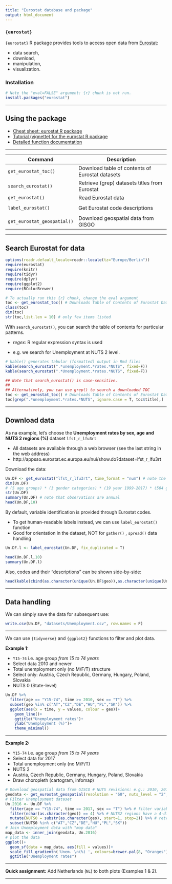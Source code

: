 ---
title: "Eurostat database and package"
output: html_document
---

### `{eurostat}` 

`{eurostat}` R package provides tools to access open data from [Eurostat](http://ec.europa.eu/eurostat): 

* data search, 
* download, 
* manipulation, 
* visualization. 


### Installation


```{r install, eval=FALSE, echo=T}
# Note the "eval=FALSE" argument: {r} chunk is not run.
install.packages("eurostat")
```


--- 

## Using the package

* [Cheat sheet: eurostat R package](http://ropengov.github.io/eurostat/articles/cheatsheet.html)
* [Tutorial (vignette) for the eurostat R package](http://ropengov.github.io/eurostat/articles/eurostat_tutorial.html)
* [Detailed function documentation](http://ropengov.github.io/eurostat/reference/index.html)

--- 

| Command              | Description                                          |
|----------------------|------------------------------------------------------|
| `get_eurostat_toc()` | Download table of contents of Eurostat datasets     |  
| `search_eurostat()`  | Retrieve (grep) datasets titles from Eurostat                   |  
| `get_eurostat()`     | Read Eurostat data                                   |  
|                      |                                                      |
| `label_eurostat()`   | Get Eurostat code descriptions                       |  
|                      |                                                      |
| `get_eurostat_geospatial()`   | Download geospatial data from GISGO         |  


--- 

## Search Eurostat for data

```{r, echo=T, message=F}
options(readr.default_locale=readr::locale(tz="Europe/Berlin"))
require(eurostat)
require(knitr)
require(tidyr)
require(dplyr)
require(ggplot2)
require(RColorBrewer)
```


```{r, eval=FALSE}
# To actually run this {r} chunk, change the eval argument
toc <- get_eurostat_toc() # Downloads Table of Contents of Eurostat Data Sets
class(toc)
dim(toc)
str(toc,list.len = 10) # only few items listed
```

With `search_eurostat()`, you can search the table of contents for particular patterns. 

* *regex*: R regular expression syntax is used

* e.g. we search for Unemployment at NUTS 2 level.


```{r}
# kable() generates tabular (formatted) output in Rmd files
kable(search_eurostat(".*unemployment.*rates.*NUTS", fixed=F))
kable(search_eurostat(".*Unemployment.*rates.*NUTS", fixed=F))
```

```{r, eval=FALSE, echo=T}
## Note that search_eurostat() is case-sensitive.
##
## Alternatively, you can use grep() to search a downloaded TOC
toc <- get_eurostat_toc() # Downloads Table of Contents of Eurostat Data Sets
toc[grep(".*unemployment.*rates.*NUTS", ignore.case = T, toc$title),]

```


--- 


## Download data

As na example, let's choose the **Unemployment rates by sex, age and NUTS 2 regions (%)** dataset	`lfst_r_lfu3rt`

* All datasets are available through a web browser (see the last string in the web address)
* http://appsso.eurostat.ec.europa.eu/nui/show.do?dataset=lfst_r_lfu3rt

Download the data:

```{r, message=F}
Un.DF <- get_eurostat("lfst_r_lfu3rt", time_format = "num") # note the simplified time format
dim(Un.DF)
# (5 age groups) * (3 gender categories) * (19 year 1999-2017) * (504 geo units) = 143.640
str(Un.DF)
summary(Un.DF) # note that observations are annual
head(Un.DF,10)
```


By default, variable identification is provided through Eurostat codes.

* To get human-readable labels instead, we can use `label_eurostat()` function
* Good for orientation in the dataset, NOT for `gather()` , `spread()` data handling


```{r, echo=T, message=F}
Un.DF.l <- label_eurostat(Un.DF, fix_duplicated = T)
```

```{r}
head(Un.DF.l,10)
summary(Un.DF.l)
```

Also, codes and their "descriptions" can be shown side-by-side:

```{r}
head(kable(cbind(as.character(unique(Un.DF$geo)),as.character(unique(Un.DF.l$geo)))),17)
```

---

## Data handling

We can simply save the data for subsequent use:


```{r}
write.csv(Un.DF, "datasets/Unemployment.csv", row.names = F)
```

----

We can use `{tidyverse}` and `{ggplot2}` functions to filter and plot data. 

**Example 1: **

* `Y15-74` i.e. age group *from 15 to 74 years*  
* Select data 2010 and newer  
* Total unemployment only (no M/F/T) structure  
* Select only: Austria, Czech Republic, Germany, Hungary, Poland, Slovakia  
* NUTS 0 (State-level)  



```{r}
Un.DF %>% 
  filter(age == "Y15-74", time >= 2010, sex == "T") %>%
  subset(geo %in% c("AT","CZ","DE","HU","PL","SK")) %>% 
  ggplot(aes(x = time, y = values, colour = geo))+
    geom_line()+
    ggtitle("Unemployment rates")+
    ylab("Unemployment (%)")+
    theme_minimal()
```

--- 

**Example 2: **

* `Y15-74` i.e. age group *from 15 to 74 years*  
* Select data for 2017  
* Total unemployment only (no M/F/T)  
* NUTS 2  
* Austria, Czech Republic, Germany, Hungary, Poland, Slovakia  
* Draw choropleth (cartogram, infomap)

```{r, echo=T, message=F}
# Download geospatial data from GISCO # NUTS revisions: e.g.: 2010, 2013, 2016.
geodata <- get_eurostat_geospatial(resolution = "60", nuts_level = "2", year = 2016)
# Filter Unemployment dataset
Un.2016 <- Un.DF %>% 
  filter(age == "Y15-74", time == 2017, sex == "T") %>% # filter variables, year, sex
  filter(nchar(as.character(geo)) == 4) %>% # NUTS2 regions have a 4-digit id
  mutate(NUTS0 = substr(as.character(geo), start=1, stop=2)) %>% # retrieve NUTS0 id from NUTS2
  subset(NUTS0 %in% c("AT","CZ","DE","HU","PL","SK")) 
# Join Unemployment data with "map data"
map_data <- inner_join(geodata, Un.2016)
# plot the data
ggplot()+ 
  geom_sf(data = map_data, aes(fill = values))+
  scale_fill_gradientn('Unem. \n(%) ', colours=brewer.pal(8, "Oranges"))+
  ggtitle("Unemployment rates")
```

---

**Quick assignment:** Add Netherlands (`NL`) to both plots (Examples 1 & 2).

--- 